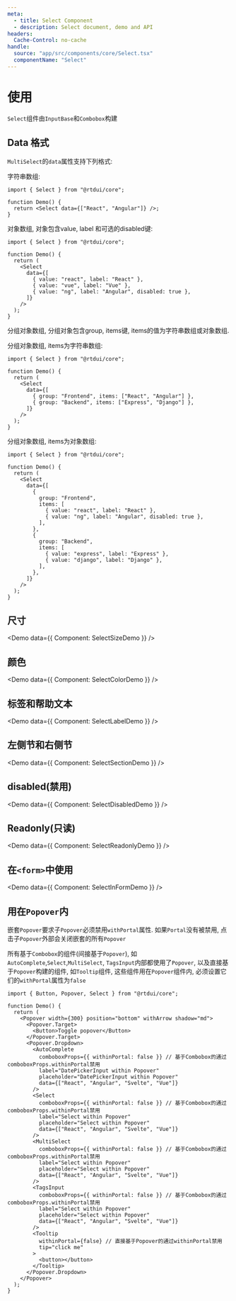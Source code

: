 ```yaml
---
meta:
  - title: Select Component
  - description: Select document, demo and API
headers:
  Cache-Control: no-cache
handle:
  source: "app/src/components/core/Select.tsx"
  componentName: "Select"
---
```



# 使用

`Select`组件由`InputBase`和`Combobox`构建

## Data 格式

`MultiSelect`的`data`属性支持下列格式:

字符串数组:

```tsx
import { Select } from "@rtdui/core";

function Demo() {
  return <Select data={["React", "Angular"]} />;
}
```

对象数组, 对象包含value, label 和可选的disabled键:

```tsx
import { Select } from "@rtdui/core";

function Demo() {
  return (
    <Select
      data={[
        { value: "react", label: "React" },
        { value: "vue", label: "Vue" },
        { value: "ng", label: "Angular", disabled: true },
      ]}
    />
  );
}
```

分组对象数组, 分组对象包含group, items键, items的值为字符串数组或对象数组.

分组对象数组, items为字符串数组:

```tsx
import { Select } from "@rtdui/core";

function Demo() {
  return (
    <Select
      data={[
        { group: "Frontend", items: ["React", "Angular"] },
        { group: "Backend", items: ["Express", "Django"] },
      ]}
    />
  );
}
```

分组对象数组, items为对象数组:

```tsx
import { Select } from "@rtdui/core";

function Demo() {
  return (
    <Select
      data={[
        {
          group: "Frontend",
          items: [
            { value: "react", label: "React" },
            { value: "ng", label: "Angular", disabled: true },
          ],
        },
        {
          group: "Backend",
          items: [
            { value: "express", label: "Express" },
            { value: "django", label: "Django" },
          ],
        },
      ]}
    />
  );
}
```

## 尺寸

<Demo data={{ Component: SelectSizeDemo }} />

## 颜色

<Demo data={{ Component: SelectColorDemo }} />

## 标签和帮助文本

<Demo data={{ Component: SelectLabelDemo }} />

## 左侧节和右侧节

<Demo data={{ Component: SelectSectionDemo }} />

## disabled(禁用)

<Demo data={{ Component: SelectDisabledDemo }} />

## Readonly(只读)

<Demo data={{ Component: SelectReadonlyDemo }} />

## 在`<form>`中使用

<Demo data={{ Component: SelectInFormDemo }} />

## 用在`Popover`内

嵌套`Popover`要求子`Popover`必须禁用`withPortal`属性. 如果`Portal`没有被禁用, 点击子`Popover`外部会关闭嵌套的所有`Popover`

所有基于`Combobox`的组件(间接基于`Popover`), 如`AutoComplete`,`Select`,`MultiSelect`, `TagsInput`内部都使用了`Popover`, 以及直接基于`Popover`构建的组件, 如`Tooltip`组件, 这些组件用在`Popover`组件内, 必须设置它们的`withPortal`属性为`false`

```tsx
import { Button, Popover, Select } from "@rtdui/core";

function Demo() {
  return (
    <Popover width={300} position="bottom" withArrow shadow="md">
      <Popover.Target>
        <Button>Toggle popover</Button>
      </Popover.Target>
      <Popover.Dropdown>
        <AutoComplete
          comboboxProps={{ withinPortal: false }} // 基于Combobox的通过comboboxProps.withinPortal禁用
          label="DatePickerInput within Popover"
          placeholder="DatePickerInput within Popover"
          data={["React", "Angular", "Svelte", "Vue"]}
        />
        <Select
          comboboxProps={{ withinPortal: false }} // 基于Combobox的通过comboboxProps.withinPortal禁用
          label="Select within Popover"
          placeholder="Select within Popover"
          data={["React", "Angular", "Svelte", "Vue"]}
        />
        <MultiSelect
          comboboxProps={{ withinPortal: false }} // 基于Combobox的通过comboboxProps.withinPortal禁用
          label="Select within Popover"
          placeholder="Select within Popover"
          data={["React", "Angular", "Svelte", "Vue"]}
        />
        <TagsInput
          comboboxProps={{ withinPortal: false }} // 基于Combobox的通过comboboxProps.withinPortal禁用
          label="Select within Popover"
          placeholder="Select within Popover"
          data={["React", "Angular", "Svelte", "Vue"]}
        />
        <Tooltip
          withinPortal={false} // 直接基于Popover的通过withinPortal禁用
          tip="click me"
        >
          <button></button>
        </Tooltip>
      </Popover.Dropdown>
    </Popover>
  );
}
```

